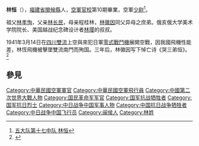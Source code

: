 {{expand|time=2014-05-22T23:48:53+00:00}}
{{refimprove|time=2014-05-22T23:48:53+00:00}}
'''林恒'''（{{bd|1916年||1941年|3月14日}}），[[福建省|福建省]][[閩候縣|閩候縣]]人，[[空軍官校|空軍官校]]第10期畢業，空軍[[少尉|少尉]]<ref>[http://www.flyingtiger-cacw.com/gb_666.htm 五大队第十七中队 林恒]</ref>。

祖父[[林孝恂|林孝恂]]，父亲[[林长民|林长民]]，母亲程桂林，[[林徽因|林徽因]]同父异母之庶弟。俄亥俄大学美术学院院长、美国越战纪念碑设计者[[林璎|林璎]]的叔叔。

1941年3月14日在[[四川|四川]][[雙流|雙流]]上空與來犯日軍[[零式戰鬥機|零式戰鬥機]]展開空戰，因我國飛機性能差，林恆飛機被擊墜雙流南門而殉国。三年后，林徽因写下悼亡诗《哭三弟恒》。<ref>{{cite web |url=http://www.tsinghua.org.cn/publish/alumni/4000382/10091472.html}}</ref>

== 參見 ==
{{Reflist}}

[[Category:中華民國空軍軍官|Category:中華民國空軍軍官]]
[[Category:中華民國空軍飛行員|Category:中華民國空軍飛行員]]
[[Category:中國第二次世界大戰人物|Category:中國第二次世界大戰人物]]
[[Category:国民革命军军官|Category:国民革命军军官]]
[[Category:国军抗战牺牲者|Category:国军抗战牺牲者]]
[[Category:国军抗日烈士|Category:国军抗日烈士]]
[[Category:中日战争中国军事人物|Category:中日战争中国军事人物]]
[[Category:中国抗日战争牺牲者|Category:中国抗日战争牺牲者]]
[[Category:中日战争中国飞行员|Category:中日战争中国飞行员]]
[[Category:闽侯人|Category:闽侯人]]
[[Category:林姓|Category:林姓]]